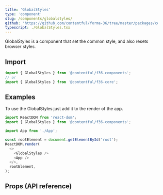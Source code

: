 ```yaml
---
title: 'GlobalStyles'
type: 'component'
slug: /components/globalstyles/
github: 'https://github.com/contentful/forma-36/tree/master/packages/core/src/GlobalStyles'
typescript: ./GlobalStyles.tsx
---
```



GlobalStyles is a component that set the common style, and also resets browser styles.

## Import

```js static=true
import { GlobalStyles } from '@contentful/f36-components';
// or
import { GlobalStyles } from '@contentful/f36-core';
```

## Examples

To use the GlobalStyles just add it to the render of the app.

```js static=true
import ReactDOM from 'react-dom';
import { GlobalStyles } from '@contentful/f36-components';

import App from './App';

const rootElement = document.getElementById('root');
ReactDOM.render(
  <>
    <GlobalStyles />
    <App />
  </>,
  rootElement,
);
```

## Props (API reference)

<PropsTable of="GlobalStyles" />
